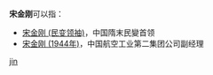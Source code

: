 '''宋金刚'''可以指：
* [[宋金刚_(民变领袖)|宋金刚 (民变领袖)]]，中国隋末民變首领
* [[宋金刚_(1944年)|宋金刚 (1944年)]]，中国航空工业第二集团公司副经理

{{disambig}}

[[Category:三字宋姓人名消歧义|jin]]